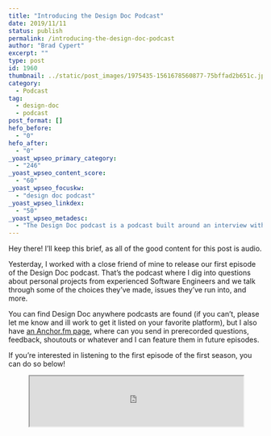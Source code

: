 ```yaml
---
title: "Introducing the Design Doc Podcast"
date: 2019/11/11
status: publish
permalink: /introducing-the-design-doc-podcast
author: "Brad Cypert"
excerpt: ""
type: post
id: 1960
thumbnail: ../static/post_images/1975435-1561678560877-75bffad2b651c.jpg
category:
  - Podcast
tag:
  - design-doc
  - podcast
post_format: []
hefo_before:
  - "0"
hefo_after:
  - "0"
_yoast_wpseo_primary_category:
  - "246"
_yoast_wpseo_content_score:
  - "60"
_yoast_wpseo_focuskw:
  - "design doc podcast"
_yoast_wpseo_linkdex:
  - "50"
_yoast_wpseo_metadesc:
  - "The Design Doc podcast is a podcast built around an interview with an experienced software engineer. We dive into their projects, questions, and blockers."
---
```


Hey there! I’ll keep this brief, as all of the good content for this post is audio.

Yesterday, I worked with a close friend of mine to release our first episode of the Design Doc podcast. That’s the podcast where I dig into questions about personal projects from experienced Software Engineers and we talk through some of the choices they’ve made, issues they’ve run into, and more.

You can find Design Doc anywhere podcasts are found (if you can’t, please let me know and ill work to get it listed on your favorite platform), but I also have [an Anchor.fm page](https://anchor.fm/design-doc), where can you send in prerecorded questions, feedback, shoutouts or whatever and I can feature them in future episodes.

If you’re interested in listening to the first episode of the first season, you can do so below!

<figure>
  <iframe
    height="100px"
    src="https://anchor.fm/design-doc/embed"
    width="100%"
  ></iframe>
</figure>
